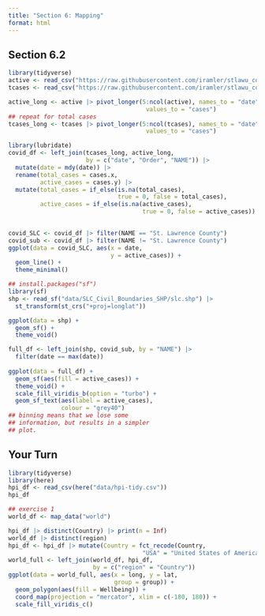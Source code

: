 ```yaml
---
title: "Section 6: Mapping"
format: html
---
```


## Section 6.2

```r
library(tidyverse)
active <- read_csv("https://raw.githubusercontent.com/iramler/stlawu_covid/main/slc_towns_active_cases.csv", n_max = 34)
tcases <- read_csv("https://raw.githubusercontent.com/iramler/stlawu_covid/main/slc_towns_total_cases.csv", n_max = 34)

active_long <- active |> pivot_longer(5:ncol(active), names_to = "date",
                                       values_to = "cases")
## repeat for total cases
tcases_long <- tcases |> pivot_longer(5:ncol(tcases), names_to = "date",
                                       values_to = "cases")

library(lubridate)
covid_df <- left_join(tcases_long, active_long,
                      by = c("date", "Order", "NAME")) |>
  mutate(date = mdy(date)) |>
  rename(total_cases = cases.x,
         active_cases = cases.y) |>
  mutate(total_cases = if_else(is.na(total_cases),
                               true = 0, false = total_cases),
         active_cases = if_else(is.na(active_cases),
                                      true = 0, false = active_cases))
  

covid_SLC <- covid_df |> filter(NAME == "St. Lawrence County")
covid_sub <- covid_df |> filter(NAME != "St. Lawrence County")
ggplot(data = covid_SLC, aes(x = date,
                             y = active_cases)) +
  geom_line() +
  theme_minimal()
```

```r
## install.packages("sf")
library(sf)
shp <- read_sf("data/SLC_Civil_Boundaries_SHP/slc.shp") |>
  st_transform(st_crs("+proj=longlat"))

ggplot(data = shp) +
  geom_sf() +
  theme_void()

full_df <- left_join(shp, covid_sub, by = "NAME") |>
  filter(date == max(date))
         
ggplot(data = full_df) +
  geom_sf(aes(fill = active_cases)) +
  theme_void() +
  scale_fill_viridis_b(option = "turbo") +
  geom_sf_text(aes(label = active_cases),
               colour = "grey40")
## binning means that we lose some 
## information, but results in a simpler
## plot.

```

## Your Turn

```r
library(tidyverse)
library(here)
hpi_df <- read_csv(here("data/hpi-tidy.csv"))
hpi_df

## exercise 1
world_df <- map_data("world")

hpi_df |> distinct(Country) |> print(n = Inf)
world_df |> distinct(region)
hpi_df <- hpi_df |> mutate(Country = fct_recode(Country,
                                      "USA" = "United States of America"))
world_full <- left_join(world_df, hpi_df,
                        by = c("region" = "Country"))
ggplot(data = world_full, aes(x = long, y = lat,
                              group = group)) +
  geom_polygon(aes(fill = Wellbeing)) +
  coord_map(projection = "mercator", xlim = c(-180, 180)) +
  scale_fill_viridis_c()
```